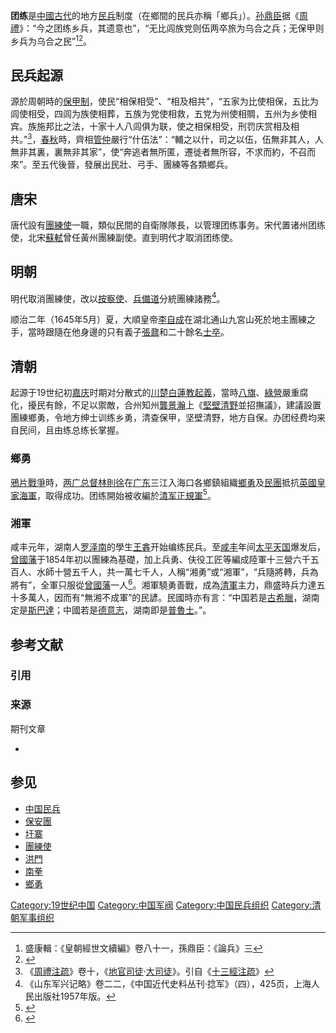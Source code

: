 '''团练'''是[[中国历史|中國古代]]的地方[[民兵|民兵]]制度（在鄉間的民兵亦稱「鄉兵」）。[[孙鼎臣|孙鼎臣]]据《[[周禮|周禮]]》：“今之团练乡兵，其遗意也”，“无比闾族党则伍两卒旅为乌合之兵；无保甲则乡兵为乌合之民”<ref>盛康輯：《皇朝經世文續編》卷八十一，孫鼎臣：《論兵》三</ref><ref>{{Cite book|title=大辞海 中国近现代史卷|last=夏征农，陈至立主编；熊月之等编著|first=|publisher=上海：上海辞书出版社|year=2013.12|isbn=7-5326-4071-X|location=|pages=49}}</ref>。

== 民兵起源 ==
源於周朝時的[[保甲制度|保甲制]]，使民“相保相受”、“相及相共”，“五家为比使相保，五比为闾使相受，四闾为族使相葬，五族为党使相救，五党为州使相賙，五州为乡使相宾。族施邦比之法，十家十人八闾俱为联，使之相保相受，刑罚庆赏相及相共。”<ref>《[[周禮|周禮]][[注疏|注疏]]》卷十，《[[地官|地官]][[司徒|司徒]]·[[大司徒|大司徒]]》。引自《[[十三經注疏|十三經注疏]]》</ref>，[[春秋时期|春秋]]時，齊相[[管仲|管仲]]嚴行“什伍法”：“輔之以什，司之以伍，伍無非其人，人無非其裏，裏無非其家”，使“奔逃者無所匿，遷徙者無所容，不求而約，不召而來”。至五代後晉，發展出民壯、弓手、團練等各類鄉兵。

== 唐宋 ==
唐代設有[[團練使|團練使]]一職，類似民間的自衛隊隊長，以管理团练事务。宋代置诸州团练使，北宋[[蘇軾|蘇軾]]曾任黃州團練副使。直到明代才取消团练使。

== 明朝 ==
明代取消團練使，改以[[按察使|按察使]]、[[兵備道|兵備道]]分統團練諸務<ref>《山东军兴记略》卷二二，《中国近代史料丛刊·捻军》（四），425页，上海人民出版社1957年版。</ref>。

顺治二年（1645年5月）夏，大順皇帝[[李自成|李自成]]在湖北通山九宮山死於地主團練之手，當時跟隨在他身邊的只有義子[[張鼐_(軍事人物)|張鼐]]和二十餘名[[士卒|士卒]]。

== 清朝 ==
起源于19世纪初[[嘉庆|嘉庆]]时期对分散式的[[川楚白蓮教起義|川楚白蓮教起義]]，當時[[八旗|八旗]]、[[綠營|綠營]]嚴重腐化，擾民有餘，不足以禦敵，合州知州[[龔景瀚|龔景瀚]]上《[[堅壁清野|堅壁清野]]並招撫議》，建議設置團練鄉勇，令地方绅士训练乡勇，清查保甲，坚壁清野，地方自保。办团经费均来自民间，且由练总练长掌握。

=== 鄉勇 ===
[[鴉片戰爭|鴉片戰爭]]時，[[两广总督|两广总督]][[林則徐|林則徐]]在[[广东省_(清)|广东]]三江入海口各鄉鎮組織[[鄉勇|鄉勇]]及[[民團|民團]]抵抗[[英國皇家海軍|英國皇家海軍]]，取得成功。团练開始被收編於[[清军|清军]][[正規軍|正規軍]]<ref>{{Cite book|title=大门口的陌生人 1839-1861年间华南的社会动乱|last=（美）魏斐德著|first=|publisher=北京：新星出版社|year=2014.08|isbn=978-7-5133-1531-9|location=|pages=21-25}}</ref>。

=== 湘軍 ===
{{Main|湘軍}}

咸丰元年，湖南人[[罗泽南|罗泽南]]的學生[[王錱|王錱]]开始编练民兵。至[[咸丰|咸丰]]年间[[太平天国|太平天国]]爆发后，[[曾國藩|曾國藩]]于1854年初以團練為基礎，加上兵勇、伕役工匠等編成陸軍十三營六千五百人、水師十營五千人，共一萬七千人，人稱“湘勇”或“湘軍”，“兵隨將轉，兵為將有”，全軍只服從[[曾國藩|曾國藩]]一人<ref>{{Cite book|title=曾国藩传|last=蒋星德著|first=|publisher=重庆：重庆出版社|year=2016.06|isbn=978-7-229-11039-0|location=|pages=209}}</ref>。湘軍驍勇善戰，成為[[清軍|清軍]]主力，鼎盛時兵力達五十多萬人，因而有“無湘不成軍”的民諺。民國時亦有言：“中国若是[[古希臘|古希臘]]，湖南定是[[斯巴達|斯巴達]]；中國若是[[德意志|德意志]]，湖南即是[[普魯士|普魯士]]。”。

== 参考文献 ==
=== 引用 ===
{{Reflist}}

=== 来源 ===
{{refbegin}}
; 期刊文章
* {{cite journal |author = 金鐘博 |year = 2002 |title = 明清時代鄉村組織與保甲制之關係 |url = http://www.cnki.com.cn.dincheng.cn/Article/CJFDTOTAL-ZSJY200202004.htm |journal = 中國社會經濟史研究 |publisher =  |volume =  |issue = 2 |pages =  |doi =  |access-date = 2016-08-15 |archive-date = 2016-10-10 |archive-url = https://web.archive.org/web/20161010191344/http://www.cnki.com.cn.dincheng.cn/Article/CJFDTOTAL-ZSJY200202004.htm |dead-url = no }}
{{refend}}

== 参见 ==
{{Portal box|中国|军事|历史}}
* [[中国民兵|中国民兵]]
* [[保安團|保安團]]
* [[圩寨|圩寨]]
* [[團練使|團練使]] 
* [[洪門|洪門]]
* [[南拳|南拳]]
* [[鄉勇|鄉勇]]

[[Category:19世纪中国|Category:19世纪中国]]
[[Category:中国军阀|Category:中国军阀]]
[[Category:中国民兵组织|Category:中国民兵组织]]
[[Category:清朝军事组织|Category:清朝军事组织]]